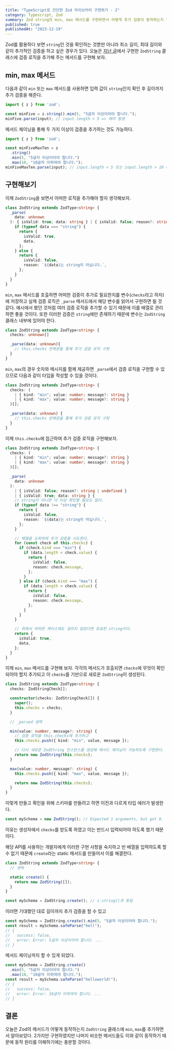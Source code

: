 ```yaml
---
title: "TypeScript로 간단한 Zod 라이브러리 구현하기 - 2"
category: Typescript, Zod
summary: Zod string의 min, max 메서드를 구현하면서 어떻게 추가 검증이 동작하는지 알아봅니다.
published: true
publishedAt: "2023-12-19"
---
```


Zod를 활용하다 보면 `string`인 것을 확인하는 것뿐만 아니라 최소 길이, 최대 길이와 같이 추가적인 검증을 하고 싶은 경우가 있다.
오늘은 [지난 글](/blog/implementing-zod-using-typescript-1)에서 구현한 `ZodString` 클래스에 검증 로직을 추가해 주는 메서드를 구현해 보자.

## min, max 메서드

다음과 같이 `min` 또는 `max` 메서드를 사용하면 입력 값이 `string`인지 확인 후
길이까지 추가 검증을 해준다.

```ts
import { z } from 'zod';

const minFive = z.string().min(5, "5글자 이상이어야 합니다.");
minFive.parse(input); // input.length < 5 => 에러 발생
```

메서드 체이닝을 통해 두 가지 이상이 검증을 추가하는 것도 가능하다.

```ts
import { z } from 'zod';

const minFiveMaxTen = z
  .string()
  .min(5, "5글자 이상이어야 합니다.")
  .max(10, "10글자 이하여야 합니다.");
minFiveMaxTen.parse(input); // input.length < 5 또는 input.length > 10 => 에러 발생 
```

## 구현해보기

이제 `ZodString`을 보면서 어떠한 로직을 추가해야 할지 생각해보자.

```ts
class ZodString extends ZodType<string> {
  _parse(
    data: unknown
  ): { isValid: true; data: string } | { isValid: false; reason?: string } {
    if (typeof data === "string") {
      return {
        isValid: true,
        data,
      };
    } else {
      return {
        isValid: false,
        reason: `${data}는 string이 아닙니다.`,
      };
    }
  }
}
```

`min`, `max` 메서드를 호출하면 어떠한 검증이 추가로 필요한지를 변수(`checks`라고 하자)에 저장하고 실제 검증 로직은 `_parse` 메서드에서 해당 변수를 읽어서 구현하면 될 것 같다.
예시에서 봤던 것처럼 여러 검증 로직을 추가할 수 있기 때문에 이를 배열로 관리하면 좋을 것이다. 
또한 이러한 검증은 `string`에만 존재하기 때문에 변수는 `ZodString` 클래스 내부에 있어야 한다.

```ts
class ZodString extends ZodType<string> {
  checks: unknown[]

  _parse(data: unknown){
    // this.checks 반복문을 통해 추가 검증 로직 구현
  }
}
```

`min`, `max`의 경우 숫자와 메시지를 함께 제공하면 `_parse`에서 검증 로직을 구현할 수 있으므로
다음과 같이 타입을 작성할 수 있을 것이다.

```ts
class ZodString extends ZodType<string> {
  checks: (
    | { kind: "min"; value: number; message?: string }
    | { kind: "max"; value: number; message?: string }
  )[];

  _parse(data: unknown) {
    // this.checks 반복문을 통해 추가 검증 로직 구현
  }
}
```

이제 `this.checks`에 접근하여 추가 검증 로직을 구현해보자.

```ts
class ZodString extends ZodType<string> {
  checks: (
    | { kind: "min"; value: number; message?: string }
    | { kind: "max"; value: number; message?: string }
  )[];

  _parse(
    data: unknown
  ):
    | { isValid: false; reason?: string | undefined }
    | { isValid: true; data: string } {
    // string이 아니면 더 이상 확인할 필요도 없다.
    if (typeof data !== "string") {
      return {
        isValid: false,
        reason: `${data}는 string이 아닙니다.`,
      };
    }

    // 배열을 순회하며 추가 검증을 시도한다.
    for (const check of this.checks) {
      if (check.kind === "min") {
        if (data.length < check.value) {
          return {
            isValid: false,
            reason: check.message,
          };
        }
      } else if (check.kind === "max") {
        if (data.length > check.value) {
          return {
            isValid: false,
            reason: check.message,
          };
        }
      }
    }

    // 위에서 어떠한 케이스에도 걸리지 않았다면 유효한 string이다.
    return {
      isValid: true,
      data,
    };
  }
}
```

이제 `min`, `max` 메서드를 구현해 보자.
각각의 메서드가 호출되면 `checks`에 무엇이 확인되어야 할지 추가되고
이 `checks`를 기반으로 새로운 `ZodString`이 생성된다.

```ts
class ZodString extends ZodType<string> {
  checks: ZodStringCheck[];

  constructor(checks: ZodStringCheck[]) {
    super();
    this.checks = checks;
  }

  // _parsed 생략

  min(value: number, message?: string) {
    // 검증 로직을 this.checks에 추가하고
    this.checks.push({ kind: "min", value, message });

    // 다시 새로운 ZodString 인스턴스를 생성해 메서드 체이닝이 가능하도록 구현한다.
    return new ZodString(this.checks);
  }

  max(value: number, message?: string) {
    this.checks.push({ kind: "max", value, message });

    return new ZodString(this.checks);
  }
}
```

이렇게 만들고 확인을 위해 스키마를 만들려고 하면 이전과 다르게 타입 에러가 발생한다.

```ts
const mySchema = new ZodString(); // Expected 1 arguments, but got 0.
```

이유는 생성자에서 `checks`를 받도록 하였고 이는 반드시 입력되어야 하도록 했기 때문이다.

해당 API를 사용하는 개발자에게 이러한 구현 사항을 숙지하고 빈 배열을 입력하도록 할 수 없기 때문에
`create`라는 static 메서드를 만들어서 이를 해결한다.

```ts
class ZodString extends ZodType<string> {
  // 생략

  static create() {
    return new ZodString([]);
  }
}

const mySchema = ZodString.create(); // z.string()과 동일
```

이러면 기대했던 대로 길이까지 추가 검증을 할 수 있고

```ts
const mySchema = ZodString.create().min(5, "5글자 이상이어야 합니다.");
const result = mySchema.safeParse("hell");
// {
//   success: false,
//   error: Error: 5글자 이상이어야 합니다. ...
// }
```

메서드 체이닝까지 할 수 있게 되었다.

```ts
const mySchema = ZodString.create()
  .min(5, "5글자 이상이어야 합니다.")
  .max(10, "10글자 이하여야 합니다.");
const result = mySchema.safeParse("helloworld!");
// {
//   success: false,
//   error: Error: 10글자 이하여야 합니다. ...
// }
```

## 결론

오늘은 Zod의 메서드가 어떻게 동작하는지 `ZodString` 클래스에 `min`, `max`를 추가하면서 알아보았다.
2가지만 구현하였지만 나머지 비슷한 메서드들도 이와 같이 동작하기 때문에 동작 원리를 이해하기에는 충분할 것이다.
